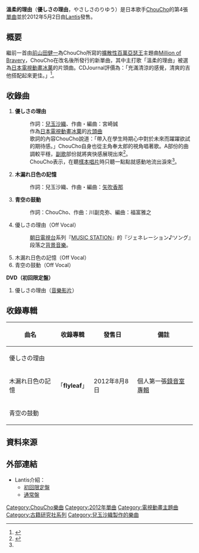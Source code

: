 {{Infobox Single <!-- プロジェクト:楽曲 をご覧ください -->
| Name            = 優しさの理由
| Artist          = [[ChouCho|ChouCho]]
| Album           = flyleaf 
| A-side          = 
| B-side          = 木漏れ日色の記憶<br/>青空の鼓動 
| Released        = 2012年5月2日
| Format          = [[單曲|單曲]]
| Recorded        = 
| Genre           = [[J-POP|J-POP]]、[[動畫歌曲|動畫歌曲]]
| Length          = 
| Label           = [[Lantis|Lantis]]
| Writer          = [[兒玉沙織|兒玉沙織]]（作詞）<br/>宮崎誠（作曲）
| Producer        =
| Certification   =
| Chart position  = * 28位{{smaller|（[[Oricon公信榜|Oricon公信榜]]）}}
* 登場回数13回{{smaller|（Oricon公信榜）}}
* 81位{{smaller| （[[告示牌_(雜誌)|告示牌]]）}}
* 25位{{smaller|（Billboard JAPAN Hot Singles Sales）}}
* 8位{{smaller|（Billboard JAPAN Hot Animation）}}
* 1位{{smaller|（Billboard JAPAN Hot Top Airplay）}}
| Last single    = Million of Bravery<br/>（2012年）
| This single    = '''優しさの理由'''<br/>（2012年）
| Next single    = [[DreamRiser|DreamRiser]]<br/>（2012年）
| Misc = {{Extra track listing
 | Album = flyleaf 
 | Type = studio
 | prev_track = looping star
 | prev_no = 11
 | this_track = '''優しさの理由'''
 | track_no = 12
 | next_track = スワロテイル・バタフライエッジ
 | next_no = 13}}
}}
'''溫柔的理由'''（'''優しさの理由'''，やさしさのりゆう）是日本歌手[[ChouCho|ChouCho]]的第4張[[單曲|單曲]]並於2012年5月2日由[[Lantis|Lantis]]發售。

== 概要 ==
繼前一首由[[前山田健一|前山田健一]]為ChouCho所寫的[[擴散性百萬亞瑟王|擴散性百萬亞瑟王]]主題曲[[Million_of_Bravery|Million of Bravery]]，ChouCho在改名後所發行的新單曲，其中主打歌「溫柔的理由」被選為[[日本電視動畫|日本電視動畫]][[冰菓|冰菓]]的片頭曲。CDJournal評價為：「充滿清涼的感覺，清爽的吉他搭配起來更佳。」<ref>{{Cite web|date=2012-05-02|url=http://artist.cdjournal.com/d/-/4112021681|title=ChouCho/優しさの理由|work=CDジャーナル|author=|accessdate=2012-11-08|archive-date=2016-11-11|archive-url=https://web.archive.org/web/20161111225100/http://artist.cdjournal.com/d/-/4112021681|dead-url=no}}</ref>。

== 收錄曲 ==
# '''優しさの理由''' 
#: 作詞：[[兒玉沙織|兒玉沙織]]、作曲・編曲：宮崎誠
#: 作為[[日本電視動畫|日本電視動畫]][[古籍研究社系列|冰菓]]的[[片頭曲|片頭曲]]
#: 歌詞的內容ChouCho說道：「帶入在學生時期心中對於未來而躍躍欲試的期待感。」ChouCho自身也從主角奉太郎的視角唱著歌。A部份的曲調較平穩，[[副歌|副歌]]部份就將爽快感展現出來<ref name="koten">{{Cite interview|subject=ChouCho|url=http://www.kotenbu.com/goods/cd_op.html|title=TVアニメ「氷菓」オフィシャルサイト GOODS/OPテーマ「優しさの理由」|program=TVアニメ「氷菓」オフィシャルサイト|accessdate=2012-06-18|archive-date=2020-11-20|archive-url=https://web.archive.org/web/20201120025242/http://www.kotenbu.com/goods/cd_op.html|dead-url=no}}</ref>。
#: ChouCho表示，在聽[[樣本唱片|樣本唱片]]時只聽一點點就感動地流出淚來<ref name="koten"/>。
# '''木漏れ日色の記憶''' 
#: 作詞：兒玉沙織、作曲・編曲：[[矢吹香那|矢吹香那]]
# '''青空の鼓動''' 
#: 作詞：ChouCho、作曲：川副克弥、編曲：福富雅之
# 優しさの理由（Off Vocal）
#: [[朝日電視台|朝日電視台]]系列『[[MUSIC_STATION|MUSIC STATION]]』的『ジェネレーション♪ソング』段落之[[背景音樂|背景音樂]]。
# 木漏れ日色の記憶（Off Vocal）
# 青空の鼓動（Off Vocal）

'''DVD（初回限定盤）'''
# 優しさの理由（[[音樂影片|音樂影片]]）

== 收錄專輯 ==
{| class="wikitable"
! 曲名 !! 收錄專輯 !! 發售日 !! 備註 
|-
| 優しさの理由||rowspan="3"|「'''flyleaf'''」||rowspan="3"|2012年8月8日 ||rowspan="3"|個人第一張[[錄音室專輯|錄音室專輯]] 
|-
| 木漏れ日色の記憶
|-
| 青空の鼓動 
|}

== 資料來源 ==
{{Reflist}}

== 外部連結 ==
* Lantis介紹：
** [http://lantis.jp/release-item2.php?id=116086f86b678d34ea7294b1d702ab5c 初回限定盤] {{Wayback|url=http://lantis.jp/release-item2.php?id=116086f86b678d34ea7294b1d702ab5c |date=20180930122919 }}
** [http://lantis.jp/release-item2.php?id=8a9389114098d20a7b8a0490f2c1b06f 通常盤] {{Wayback|url=http://lantis.jp/release-item2.php?id=8a9389114098d20a7b8a0490f2c1b06f |date=20180930134036 }}

{{DEFAULTSORT:Yasashisano Riyuu}}
[[Category:ChouCho樂曲|Category:ChouCho樂曲]]
[[Category:2012年單曲|Category:2012年單曲]]
[[Category:電視動畫主題曲|Category:電視動畫主題曲]]
[[Category:古籍研究社系列|Category:古籍研究社系列]]
[[Category:兒玉沙織製作的樂曲|Category:兒玉沙織製作的樂曲]]